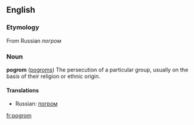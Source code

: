 ==English==

===Etymology===
From Russian ''погром''

===Noun===
'''pogrom''' ([[pogroms]])
The persecution of a particular group, usually on the basis of their religion or ethnic origin.

====Translations====
*Russian: [[погром]]

[[fr:pogrom]]